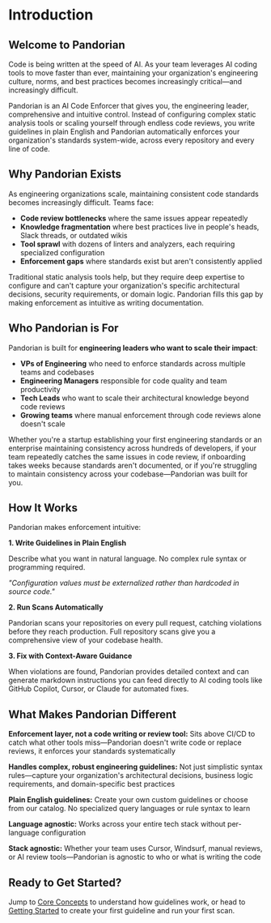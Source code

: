 # Introduction

## Welcome to Pandorian

Code is being written at the speed of AI. As your team leverages AI coding tools to move faster than ever, maintaining your organization's engineering culture, norms, and best practices becomes increasingly critical—and increasingly difficult.

Pandorian is an AI Code Enforcer that gives you, the engineering leader, comprehensive and intuitive control. Instead of configuring complex static analysis tools or scaling yourself through endless code reviews, you write guidelines in plain English and Pandorian automatically enforces your organization's standards system-wide, across every repository and every line of code.

## Why Pandorian Exists

As engineering organizations scale, maintaining consistent code standards becomes increasingly difficult. Teams face:

- **Code review bottlenecks** where the same issues appear repeatedly
- **Knowledge fragmentation** where best practices live in people's heads, Slack threads, or outdated wikis
- **Tool sprawl** with dozens of linters and analyzers, each requiring specialized configuration
- **Enforcement gaps** where standards exist but aren't consistently applied

Traditional static analysis tools help, but they require deep expertise to configure and can't capture your organization's specific architectural decisions, security requirements, or domain logic. Pandorian fills this gap by making enforcement as intuitive as writing documentation.

## Who Pandorian is For

Pandorian is built for **engineering leaders who want to scale their impact**:

- **VPs of Engineering** who need to enforce standards across multiple teams and codebases
- **Engineering Managers** responsible for code quality and team productivity
- **Tech Leads** who want to scale their architectural knowledge beyond code reviews
- **Growing teams** where manual enforcement through code reviews alone doesn't scale

Whether you're a startup establishing your first engineering standards or an enterprise maintaining consistency across hundreds of developers, if your team repeatedly catches the same issues in code review, if onboarding takes weeks because standards aren't documented, or if you're struggling to maintain consistency across your codebase—Pandorian was built for you.

## How It Works

Pandorian makes enforcement intuitive:

**1. Write Guidelines in Plain English**

Describe what you want in natural language. No complex rule syntax or programming required.

*"Configuration values must be externalized rather than hardcoded in source code."*

**2. Run Scans Automatically**

Pandorian scans your repositories on every pull request, catching violations before they reach production. Full repository scans give you a comprehensive view of your codebase health.

**3. Fix with Context-Aware Guidance**

When violations are found, Pandorian provides detailed context and can generate markdown instructions you can feed directly to AI coding tools like GitHub Copilot, Cursor, or Claude for automated fixes.

## What Makes Pandorian Different

**Enforcement layer, not a code writing or review tool:** Sits above CI/CD to catch what other tools miss—Pandorian doesn't write code or replace reviews, it enforces your standards systematically

**Handles complex, robust engineering guidelines:** Not just simplistic syntax rules—capture your organization's architectural decisions, business logic requirements, and domain-specific best practices

**Plain English guidelines:** Create your own custom guidelines or choose from our catalog. No specialized query languages or rule syntax to learn

**Language agnostic:** Works across your entire tech stack without per-language configuration

**Stack agnostic:** Whether your team uses Cursor, Windsurf, manual reviews, or AI review tools—Pandorian is agnostic to who or what is writing the code

## Ready to Get Started?

Jump to [Core Concepts](/core-concepts) to understand how guidelines work, or head to [Getting Started](/getting-started) to create your first guideline and run your first scan.
